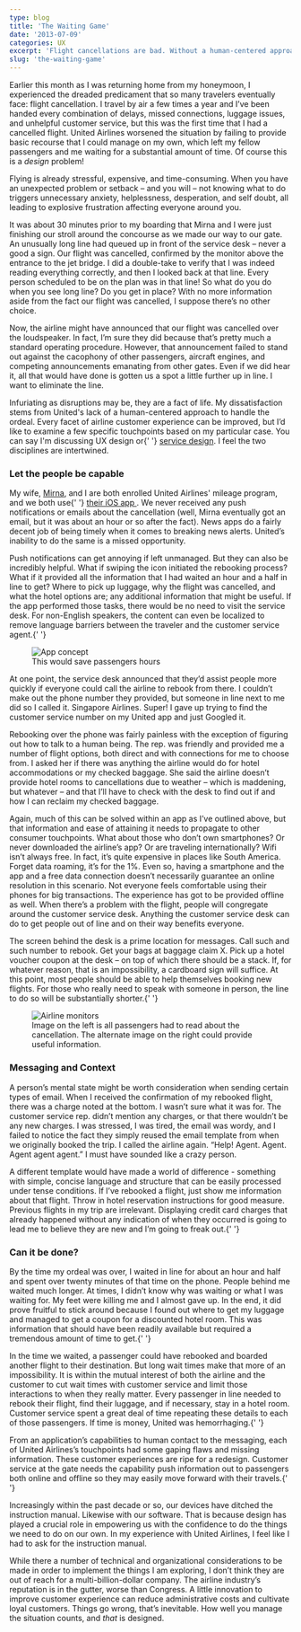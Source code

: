 ```yaml
---
type: blog
title: 'The Waiting Game'
date: '2013-07-09'
categories: UX
excerpt: 'Flight cancellations are bad. Without a human-centered approach to service design, airline companies exacerbate the situation.'
slug: 'the-waiting-game'
---
```


<p>
  Earlier this month as I was returning home from my honeymoon, I experienced
  the dreaded predicament that so many travelers eventually face: flight
  cancellation. I travel by air a few times a year and I’ve been handed every
  combination of delays, missed connections, luggage issues, and unhelpful
  customer service, but this was the first time that I had a cancelled flight.
  United Airlines worsened the situation by failing to provide basic recourse
  that I could manage on my own, which left my fellow passengers and me waiting
  for a substantial amount of time. Of course this is a <em>design</em> problem!
</p>

<p>
  Flying is already stressful, expensive, and time-consuming. When you have an
  unexpected problem or setback – and you will – not knowing what to do triggers
  unnecessary anxiety, helplessness, desperation, and self doubt, all leading to
  explosive frustration affecting everyone around you.
</p>

<p>
  It was about 30 minutes prior to my boarding that Mirna and I were just
  finishing our stroll around the concourse as we made our way to our gate. An
  unusually long line had queued up in front of the service desk – never a good
  a sign. Our flight was cancelled, confirmed by the monitor above the entrance
  to the jet bridge. I did a double-take to verify that I was indeed reading
  everything correctly, and then I looked back at that line. Every person
  scheduled to be on the plan was in that line! So what do you do when you see
  long line? Do you get in place? With no more information aside from the fact
  our flight was cancelled, I suppose there’s no other choice.
</p>

<p>
  Now, the airline might have announced that our flight was cancelled over the
  loudspeaker. In fact, I’m sure they did because that’s pretty much a standard
  operating procedure. However, that announcement failed to stand out against
  the cacophony of other passengers, aircraft engines, and competing
  announcements emanating from other gates. Even if we did hear it, all that
  would have done is gotten us a spot a little further up in line. I want to
  eliminate the line.
</p>

<p>
  Infuriating as disruptions may be, they are a fact of life. My dissatisfaction
  stems from United's lack of a human-centered approach to handle the ordeal.
  Every facet of airline customer experience can be improved, but I’d like to
  examine a few specific touchpoints based on my particular case. You can say
  I'm discussing UX design or{' '}
  <a href="http://en.wikipedia.org/wiki/Service_design">service design</a>. I
  feel the two disciplines are intertwined.
</p>

<h3>Let the people be capable</h3>

<p>
  My wife, <a href="http://twitter.com/mirnasoares">Mirna</a>, and I are both
  enrolled United Airlines' mileage program, and we both use{' '}
  <a
    href="https://itunes.apple.com/us/app/united-airlines/id449945214?mt=8"
    title="United Airlines for iPhone"
  >
    their iOS app
  </a>
  . We never received any push notifications or emails about the cancellation (well,
  Mirna eventually got an email, but it was about an hour or so after the fact).
  News apps do a fairly decent job of being timely when it comes to breaking news
  alerts. United’s inability to do the same is a missed opportunity.
</p>

<p>
  Push notifications can get annoying if left unmanaged. But they can also be
  incredibly helpful. What if swiping the icon initiated the rebooking process?
  What if it provided all the information that I had waited an hour and a half
  in line to get? Where to pick up luggage, why the flight was cancelled, and
  what the hotel options are; any additional information that might be useful.
  If the app performed those tasks, there would be no need to visit the service
  desk. For non-English speakers, the content can even be localized to remove
  language barriers between the traveler and the customer service agent.{' '}
</p>

<figure class="narrow">
  <img
    src="https://ik.imagekit.io/jaredcunhadotcom/airline-app.png"
    alt="App concept"
  />
  <figcaption>This would save passengers hours</figcaption>
</figure>

<p>
  At one point, the service desk announced that they’d assist people more
  quickly if everyone could call the airline to rebook from there. I couldn’t
  make out the phone number they provided, but someone in line next to me did so
  I called it. Singapore Airlines. Super! I gave up trying to find the customer
  service number on my United app and just Googled it.
</p>

<p>
  Rebooking over the phone was fairly painless with the exception of figuring
  out how to talk to a human being. The rep. was friendly and provided me a
  number of flight options, both direct and with connections for me to choose
  from. I asked her if there was anything the airline would do for hotel
  accommodations or my checked baggage. She said the airline doesn’t provide
  hotel rooms to cancellations due to weather – which is maddening, but whatever
  – and that I’ll have to check with the desk to find out if and how I can
  reclaim my checked baggage.
</p>

<p>
  Again, much of this can be solved within an app as I’ve outlined above, but
  that information and ease of attaining it needs to propagate to other consumer
  touchpoints. What about those who don’t own smartphones? Or never downloaded
  the airline’s app? Or are traveling internationally? Wifi isn’t always free.
  In fact, it’s quite expensive in places like South America. Forget data
  roaming, it’s for the 1%. Even so, having a smartphone and the app and a free
  data connection doesn’t necessarily guarantee an online resolution in this
  scenario. Not everyone feels comfortable using their phones for big
  transactions. The experience has got to be provided offline as well. When
  there’s a problem with the flight, people will congregate around the customer
  service desk. Anything the customer service desk can do to get people out of
  line and on their way benefits everyone.
</p>

<p>
  The screen behind the desk is a prime location for messages. Call such and
  such number to rebook. Get your bags at baggage claim X. Pick up a hotel
  voucher coupon at the desk – on top of which there should be a stack. If, for
  whatever reason, that is an impossibility, a cardboard sign will suffice. At
  this point, most people should be able to help themselves booking new flights.
  For those who really need to speak with someone in person, the line to do so
  will be substantially shorter.{' '}
</p>

<figure class="narrow">
  <img
    src="https://ik.imagekit.io/jaredcunhadotcom/airline-monitor.png"
    alt="Airline monitors"
  />
  <figcaption>
    Image on the left is all passengers had to read about the cancellation. The
    alternate image on the right could provide useful information.
  </figcaption>
</figure>

<h3>Messaging and Context</h3>

<p>
  A person’s mental state might be worth consideration when sending certain
  types of email. When I received the confirmation of my rebooked flight, there
  was a charge noted at the bottom. I wasn’t sure what it was for. The customer
  service rep. didn’t mention any charges, or that there wouldn’t be any new
  charges. I was stressed, I was tired, the email was wordy, and I failed to
  notice the fact they simply reused the email template from when we originally
  booked the trip. I called the airline again. “Help! Agent. Agent. Agent agent
  agent.” I must have sounded like a crazy person.
</p>

<p>
  A different template would have made a world of difference - something with
  simple, concise language and structure that can be easily processed under
  tense conditions. If I’ve rebooked a flight, just show me information about
  that flight. Throw in hotel reservation instructions for good measure.
  Previous flights in my trip are irrelevant. Displaying credit card charges
  that already happened without any indication of when they occurred is going to
  lead me to believe they are new and I’m going to freak out.{' '}
</p>

<h3>Can it be done?</h3>

<p>
  By the time my ordeal was over, I waited in line for about an hour and half
  and spent over twenty minutes of that time on the phone. People behind me
  waited much longer. At times, I didn’t know why was waiting or what I was
  waiting for. My feet were killing me and I almost gave up. In the end, it did
  prove fruitful to stick around because I found out where to get my luggage and
  managed to get a coupon for a discounted hotel room. This was information that
  should have been readily available but required a tremendous amount of time to
  get.{' '}
</p>

<p>
  In the time we waited, a passenger could have rebooked and boarded another
  flight to their destination. But long wait times make that more of an
  impossibility. It is within the mutual interest of both the airline and the
  customer to cut wait times with customer service and limit those interactions
  to when they really matter. Every passenger in line needed to rebook their
  flight, find their luggage, and if necessary, stay in a hotel room. Customer
  service spent a great deal of time repeating these details to each of those
  passengers. If time is money, United was hemorrhaging.{' '}
</p>

<p>
  From an application’s capabilities to human contact to the messaging, each of
  United Airlines’s touchpoints had some gaping flaws and missing information.
  These customer experiences are ripe for a redesign. Customer service at the
  gate needs the capability push information out to passengers both online and
  offline so they may easily move forward with their travels.{' '}
</p>

<p>
  Increasingly within the past decade or so, our devices have ditched the
  instruction manual. Likewise with our software. That is because design has
  played a crucial role in empowering us with the confidence to do the things we
  need to do on our own. In my experience with United Airlines, I feel like I
  had to ask for the instruction manual.
</p>

<p>
  While there a number of technical and organizational considerations to be made
  in order to implement the things I am exploring, I don’t think they are out of
  reach for a multi-billion-dollar company. The airline industry’s reputation is
  in the gutter, worse than Congress. A little innovation to improve customer
  experience can reduce administrative costs and cultivate loyal customers.
  Things go wrong, that’s inevitable. How well you manage the situation counts,
  and <em>that</em> is designed.
</p>

